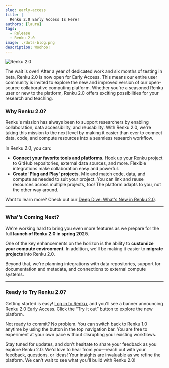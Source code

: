 ```yaml
---
slug: early-access
title: |
  Renku 2.0 Early Access Is Here!
authors: [laura]
tags:
  - Release
  - Renku 2.0
image: ./dots-blog.png
description: Woohoo!
---
```


![Renku 2.0](./dots-blog.png)

The wait is over! After a year of dedicated work and six months of testing in beta, Renku 2.0 is now
open for Early Access. This means our entire user community is invited to explore the new and
improved version of our open-source collaborative computing platform. Whether you're a seasoned
Renku user or new to the platform, Renku 2.0 offers exciting possibilities for your research and
teaching.

<!-- truncate -->

### Why Renku 2.0?

Renku's mission has always been to support researchers by enabling collaboration, data
accessibility, and reusability. With Renku 2.0, we're taking this mission to the next level by
making it easier than ever to connect data, code, and compute resources into a seamless research
workflow.

In Renku 2.0, you can:

- **Connect your favorite tools and platforms.** Hook up your Renku project to GitHub repositories,
  external data sources, and more. Flexible integrations make collaboration easy and powerful.
- **Create 'Plug and Play' projects.** Mix and match code, data, and compute as needed to suit your
  project. You can link and reuse resources across multiple projects, too! The platform adapts to
  you, not the other way around.

Want to learn more? Check out our [Deep Dive: What's New in Renku
2.0](../deep-dive-2-0).

---

### Wha'’s Coming Next?

We're working hard to bring you even more features as we prepare for the full **launch of Renku 2.0
in spring 2025**. 

One of the key enhancements on the horizon is the ability to **customize your compute environment**.
In addition, we'll be making it easier to **migrate projects** into Renku 2.0.

Beyond that, we're planning integrations with data repositories, support for documentation and
metadata, and connections to external compute systems.

---

### Ready to Try Renku 2.0?

Getting started is easy! [Log in to Renku](https://renkulab.io), and you'll see a banner announcing
Renku 2.0 Early Access. Click the “Try it out” button to explore the new platform.

Not ready to commit? No problem. You can switch back to Renku 1.0 anytime by using the button in the
top navigation bar. You are free to experiment at your own pace without disrupting your existing
workflows.

Stay tuned for updates, and don't hesitate to share your feedback as you explore Renku 2.0. We'd
love to hear from you—reach out with your feedback, questions, or ideas! Your insights are
invaluable as we refine the platform. We can't wait to see what you'll build with Renku 2.0!
